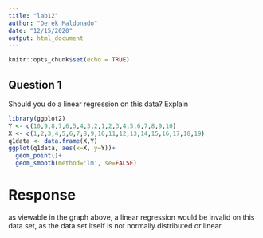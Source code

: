 ```yaml
---
title: "lab12"
author: "Derek Maldonado"
date: "12/15/2020"
output: html_document
---
```


```r
knitr::opts_chunk$set(echo = TRUE)
```

## Question 1 
Should you do a linear regression on this data? Explain

```r
library(ggplot2)
Y <- c(10,9,8,7,6,5,4,3,2,1,2,3,4,5,6,7,8,9,10)
X <- c(1,2,3,4,5,6,7,8,9,10,11,12,13,14,15,16,17,18,19)
q1data <- data.frame(X,Y)
ggplot(q1data, aes(x=X, y=Y))+
  geom_point()+
  geom_smooth(method='lm', se=FALSE)

```

# Response
as viewable in the graph above, a linear regression would be invalid on this data set, as the data set itself is not normally distributed or linear.
